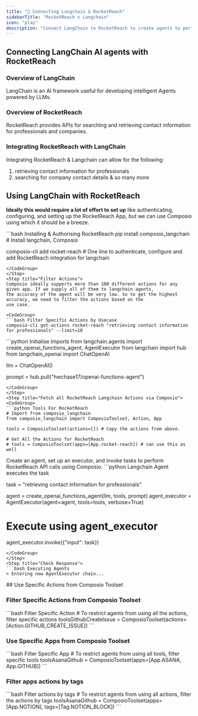 ```yaml
---
title: "🚀 Connecting Langchain & RocketReach"
sidebarTitle: "RocketReach x Langchain"
icon: "play"
description: "Connect LangChain to RocketReach to create agents to perform tasks using natural language"
---
```


## Connecting LangChain AI agents with RocketReach

### Overview of LangChain

LangChain is an AI framework useful for developing intelligent Agents powered by LLMs.

### Overview of RocketReach

RocketReach provides APIs for searching and retrieving contact information for professionals and companies.

### Integrating RocketReach with LangChain

Integrating RocketReach & Langchain can allow for the following:

1. retrieving contact information for professionals
2. searching for company contact details
& so many more

## Using LangChain with RocketReach

<Steps>
<Step title="Setting Up the Environment">

**Ideally this would require a lot of effort to set up** like authenticating, configuring, and setting up the RocketReach App, but we can use Composio using which it should be a breeze.

<CodeGroup>
```bash Installing & Authorising RocketReach
pip install composio_langchain # Install langchain, Composio 

composio-cli add rocket-reach # One line to authenticate, configure and add RocketReach integration for langchain
```
</CodeGroup>
</Step>
<Step title="Filter Actions">
Composio ideally supports more than 100 different actions for any given app. If we supply all of them to langchain agents, 
the accuracy of the agent will be very low. So to get the highest accuracy, we need to filter the actions based on the 
use case.

<CodeGroup>
```bash Filter Specific Actions by Usecase
composio-cli get-actions rocket-reach "retrieving contact information for professionals" --limit=10
```
</CodeGroup>

</Step>
<Step title="Import Base Packages">

<CodeGroup>
```python Initialise Imports
from langchain.agents import create_openai_functions_agent, AgentExecutor
from langchain import hub
from langchain_openai import ChatOpenAI


llm = ChatOpenAI()

prompt = hub.pull("hwchase17/openai-functions-agent")
```
</CodeGroup>
</Step>
<Step title="Fetch all RocketReach Langchain Actions via Composio">
<CodeGroup>
```python Tools For RocketReach
# Import from composio_langchain
from composio_langchain import ComposioToolset, Action, App

tools = ComposioToolset(actions=[]) # Copy the actions from above. 

# Get All the Actions for RocketReach
# tools = ComposioToolset(apps=[App.rocket-reach]) # can use this as well
```
</CodeGroup>
</Step>
<Step title="Execute the Agent">
Create an agent, set up an executor, and invoke tasks to perform RocketReach API calls using Composio. 
<CodeGroup>
```python Langchain Agent executes the task

task = "retrieving contact information for professionals"

agent = create_openai_functions_agent(llm, tools, prompt)
agent_executor = AgentExecutor(agent=agent, tools=tools, verbose=True)

# Execute using agent_executor
agent_executor.invoke({"input": task})
```
</CodeGroup>
</Step>
<Step title="Check Response">
```bash Executing Agents
> Entering new AgentExecutor chain...
```
</Step>
</Steps>
## Use Specific Actions from Composio Toolset

### Filter Specific Actions from Composio Toolset

<CodeGroup>
```bash Filter Specific Action
# To restrict agents from using all the actions, filter specific actions
toolsGithubCreateIssue = ComposioToolset(actions=[Action.GITHUB_CREATE_ISSUE])
```
</CodeGroup>

### Use Specific Apps from Composio Toolset
<CodeGroup>
```bash Filter Specific App
# To restrict agents from using all tools, filter specific tools
toolsAsanaGithub = ComposioToolset(apps=[App.ASANA, App.GITHUB])
```
</CodeGroup>

### Filter apps actions by tags 
<CodeGroup>
```bash Filter actions by tags
# To restrict agents from using all actions, filter the actions by tags
toolsAsanaGithub = ComposioToolset(apps=[App.NOTION], tags=[Tag.NOTION_BLOCK])
```
</CodeGroup>


